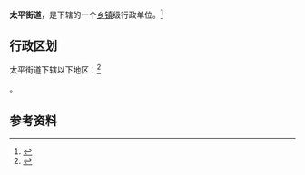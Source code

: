 {{中国乡级行政区|37/01/25/108/000}}

'''太平街道'''，是{{PRC admin/fullname|37/01/25/108/000|3}}下辖的一个[[乡镇|乡镇]]级行政单位。<ref>{{PRC admin/ref sgc|{{PRC admin/parent|37/01/25/108/000}}}}</ref>

== 行政区划 ==

太平街道下辖以下地区：<ref>{{PRC admin/ref sgc|37/01/25/108/000}}</ref>

{{PRC admin/children|37/01/25/108/000}}。

== 参考资料 ==

{{reflist}}

{{行政区划小作品}}
{{PRC admin/navcat|37/01/25/108/000}}